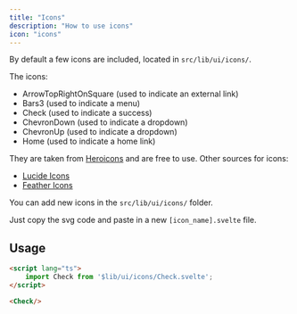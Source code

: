 ```yaml
---
title: "Icons"
description: "How to use icons"
icon: "icons"
---
```


By default a few icons are included, located in `src/lib/ui/icons/`. 

The icons: 
- ArrowTopRightOnSquare (used to indicate an external link)
- Bars3 (used to indicate a menu)
- Check (used to indicate a success)
- ChevronDown (used to indicate a dropdown)
- ChevronUp (used to indicate a dropdown)
- Home (used to indicate a home link)

They are taken from [Heroicons](https://heroicons.com/) and are free to use. 
Other sources for icons:
- [Lucide Icons](https://lucide.dev/icons/)
- [Feather Icons](https://feathericons.com/)

You can add new icons in the `src/lib/ui/icons/` folder. 

Just copy the svg code and paste in a new `[icon_name].svelte` file.

## Usage

```html +page.svelte
<script lang="ts">
    import Check from '$lib/ui/icons/Check.svelte';
</script>

<Check/>
```

